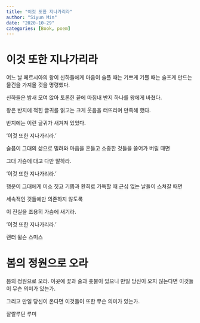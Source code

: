 ```yaml
---
title: "이것 또한 지나가리라"
author: "Siyun Min"
date: "2020-10-29"
categories: [Book, poem]
---
```

# 이것 또한 지나가리라

어느 날 페르시아의 왕이 신하들에게 마음이 슬플 때는 기쁘게 기쁠 때는 슬프게 만드는 물건을 가져올 것을 명령했다.

신하들은 밤새 모여 앉아 토론한 끝에 마침내 반지 하나를 왕에게 바쳤다.

왕은 반지에 적힌 글귀를 읽고는 크게 웃음을 터뜨리며 만족해 했다.

반지에는 이런 글귀가 새겨져 있었다.

'이것 또한 지나가리라.'

슬픔이 그대의 삶으로 밀려와 마음을 흔들고 소중한 것들을 쓸어가 버릴 때면

그대 가슴에 대고 다만 말하라.

'이것 또한 지나가리라.'

행운이 그대에게 미소 짓고 기쁨과 환희로 가득할 때 근심 없는 날들이 스쳐갈 때면

세속적인 것들에만 의존하지 않도록

이 진실을 조용히 가슴에 새기라.

'이것 또한 지나가리라.'

랜터 윌슨 스미스

# 봄의 정원으로 오라

봄의 정원으로 오라. 이곳에 꽃과 술과 촛불이 있으니 만일 당신이 오지 않는다면 이것들이 무슨 의미가 있는가.

그리고 만일 당신이 온다면 이것들이 또한 무슨 의미가 있는가.

잘랄루딘 루미